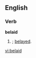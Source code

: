 ==English==

===Verb===
'''belaid'''

# {{archaic}} {{past of|belay|nodot=1}}; [[belayed]].

[[vi:belaid]]